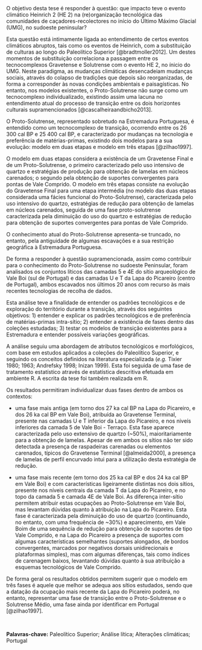O objetivo desta tese é responder à questão: que impacto teve o evento climático Heinrich 2 (HE 2) na (re)organização tecnológica das comunidades de caçadores-recolectores no início do Último Máximo Glacial (UMG), no sudoeste peninsular?  \par

Esta questão está intimamente ligada ao entendimento de certos eventos climáticos abruptos, tais como os eventos de Heinrich, com a substituição de culturas ao longo do Paleolítico Superior [@bradtmoller2012]. Um destes momentos de substituição correlaciona a passagem entre os tecnocomplexos Gravetense e Solutrense com o evento HE 2, no ínicio do UMG. Neste paradigma, as mudanças climáticas desencadeiam mudanças sociais, através do colapso de tradições que depois são reorganizadas, de forma a corresponder às novas condições ambientais e paisagísticas. No entanto, nos modelos existentes, o Proto-Solutrense não surge como um tecnocomplexo individualizado, existindo assim uma lacuna no entendimento atual do processo de transição entre os dois horizontes culturais supramencionados  [@cascalheiraandbicho2013].

O Proto-Solutrense, representado sobretudo na Estremadura Portuguesa, é entendido como um tecnocomplexo de transição, ocorrendo entre os 26 300 cal BP e 25 400 cal BP, e caracterizado por mudanças na tecnologia e preferência de matérias-primas, existindo dois modelos para a sua evolução: modelo em duas etapas e modelo em três etapas [@zilhao1997].

O modelo em duas etapas considera a existência de um Gravetense Final e de um Proto-Solutrense, o primeiro caracterizado pelo uso intensivo de quartzo e estratégias de produção para obtenção de lamelas em núcleos carenados; o segundo pela obtenção de suportes convergentes para pontas de Vale Comprido. O modelo em três etapas consiste na evolução do Gravetense Final para uma etapa intermédia (no modelo das duas etapas considerada uma fácies funcional do Proto-Solutrense), caracterizada pelo uso intensivo do quartzo, estratégias de redução para obtenção de lamelas em núcleos carenados, seguida de uma fase proto-solutrense caracterizada pela diminuição do uso do quartzo e estratégias de redução para obtenção de suportes convergentes para pontas de Vale Comprido. 

O conhecimento atual do Proto-Solutrense apresenta-se truncado, no entanto, pela antiguidade de algumas escavações e a sua restrição geográfica à Estremadura Portuguesa.

De forma a responder à questão supramencionada, assim como contribuir para o conhecimento do Proto-Solutrense no sudoeste Peninsular, foram analisados os conjuntos líticos das camadas 5 e 4E do sítio arqueológico de Vale Boi (sul de Portugal) e das camadas U e T da Lapa do Picareiro (centro de Portugal), ambos escavados nos últimos 20 anos com recurso às mais recentes tecnologias de recolha de dados. 

Esta análise teve a finalidade de entender os padrões tecnológicos e de exploração do território durante a transição, através dos seguintes objetivos: 1) entender e explicar os padrões tecnológicos e de preferência de matérias-primas intra-sítio; 2) entender a existência de fases dentro das coleções estudadas; 3) testar os modelos de transição existentes para a Estremadura e entender possíveis variações geográficas.

A análise seguiu uma abordagem de atributos tecnológicos e morfológicos, com base em estudos aplicados a coleções do Paleolítico Superior, e seguindo os conceitos definidos na literatura especializada (*e.g.* Tixier 1980; 1963; Andrefsky 1998; Inizan 1999). Esta foi seguida de uma fase de tratamento estatístico através de estatística descritiva efetuada em ambiente R. A escrita da tese foi também realizada em R.

Os resultados permitiram individualizar duas fases dentro de ambos os contextos: 

* uma fase mais antiga (em torno dos 27 ka cal BP na Lapa do Picareiro, e dos 26 ka cal BP em Vale Boi), atribuída ao Gravetense Terminal, presente nas camadas U e T inferior da Lapa do Picareiro, e nos niveís inferiores da camada 5 de Vale Boi - Terraço. Esta fase aparece caracterizada pelo uso extensivo de quartzo (~50%), maioritariamente para a obtenção de lamelas. Apesar de em ambos os sítios não ter sido detectada a presença de raspadeiras carenadas ou elementos carenados, típicos do Gravetense Terminal [@almeida2000], a presença de lamelas de perfil encurvado intui para a utilização desta estratégia de redução. 

* uma fase mais recente (em torno dos 25 ka cal BP e dos 24 ka cal BP em Vale Boi) e com características ligeiramente distintas nos dois sítios, presente nos níveis centrais da camada T da Lapa do Picareiro, e no topo da camada 5 e camada 4E de Vale Boi. As diferença inter-sítio permitem atribuir estas ocupações ao Proto-Solutrense em Vale Boi, mas levantam dúvidas quanto à atribuição na Lapa do Picareiro. Esta fase é caracterizada pela diminuição do uso de quartzo (continuando, no entanto, com uma frequência de ~30%) e aparecimento, em Vale Boim de uma sequência de redução para obtenção de suportes de tipo Vale Comprido, e na Lapa do Picareiro a presença de suportes com algumas características semelhantes (suportes alongados, de bordos convergentes, marcados por negativos dorsais unidirecionais e plataformas simples), mas com algumas diferenças, tais como índices de carenagem baixos, levantando dúvidas quanto à sua atribuição a esquemas tecnológicos de Vale Comprido.

De forma geral os resultados obtidos permitem sugerir que o modelo em três fases é aquele que melhor se adequa aos sítios estudados, sendo que a datação da ocupação mais recente da Lapa do Picareiro poderá, no entanto, representar uma fase de transição entre o Proto-Solutrense e o Solutrense Médio, uma fase ainda por identificar em Portugal [@zilhao1997].

\  

**Palavras-chave:** Paleolítico Superior; Análise lítica; Alterações climáticas; Portugal
